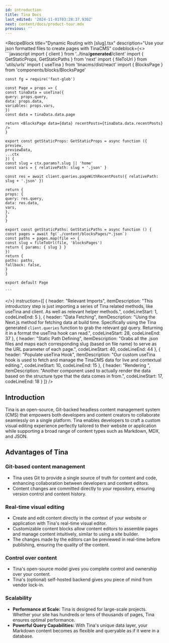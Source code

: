 ```yaml
---
id: introduction
title: Tina Docs
last_edited: '2024-11-01T03:28:37.930Z'
next: content/docs/product-tour.mdx
previous: ''
---
```


<RecipeBlock
  title="Dynamic Routing with [slug].tsx"
  description="Use your json formatted files to create pages with TinaCMS"
  codeblock={<>
    ```javascript
    import { client } from '../tina/__generated__/client'
    import { GetStaticProps, GetStaticPaths } from 'next'
    import { fileToUrl } from 'utils/urls'
    import { useTina } from 'tinacms/dist/react'
    import { BlocksPage } from 'components/blocks/BlocksPage'
    
    const fg = require('fast-glob')
    
    const Page = props => {
    const tinaData = useTina({
    query: props.query,
    data: props.data,
    variables: props.vars,
    })
    const data = tinaData.data.page
    
    return <BlocksPage data={data} recentPosts={tinaData.data.recentPosts} />
    }
    
    export const getStaticProps: GetStaticProps = async function ({
    preview,
    previewData,
    ...ctx
    }) {
    const slug = ctx.params?.slug || 'home'
    const vars = { relativePath: slug + '.json' }
    
    const res = await client.queries.pageWithRecentPosts({ relativePath: slug + '.json' })
    
    return {
    props: {
    query: res.query,
    data: res.data,
    vars,
    },
    }
    }
    
    export const getStaticPaths: GetStaticPaths = async function () {
    const pages = await fg(`./content/blocksPages/*.json`)
    const paths = pages.map(file => {
    const slug = fileToUrl(file, 'blocksPages')
    return { params: { slug } }
    })
    return {
    paths: paths,
    fallback: false,
    }
    }
    
    export default Page
    
    ```
  </>}
  instruction={[
    {
      header: "Relevant Imports",
      itemDescription:
        "This introductory step is just importing a series of Tina related methods, like useTina and client. As well as relevant helper methods.",
      codeLineStart: 1,
      codeLineEnd: 5
    },
    {
      header: "Data Fetching",
      itemDescription:
        "Using the Next.js method for fetching data at build time. Specifically using the Tina generated `client.queries` function to grab the relevant gql query. Returning it in a format the useTina hook can read.",
      codeLineStart: 28,
      codeLineEnd: 37
    },
    {
      header: "Static Path Defining",
      itemDescription:
        "Grabs all the .json files and maps each corresponding slug (based on file name) to serve as the URL parameter of each page.",
      codeLineStart: 40,
      codeLineEnd: 44
    },
    {
      header: "Populate useTina Hook",
      itemDescription:
        "Our custom useTina hook is used to fetch and manage the TinaCMS data for live and contextual editing.",
      codeLineStart: 10,
      codeLineEnd: 15
    },
    {
      header: "Rendering <BlocksPage />",
      itemDescription:
        "Another component used to actually render the data based on the structure type that the data comes in from.",
      codeLineStart: 17,
      codeLineEnd: 18
    }
  ]}
/>

## Introduction

Tina is an open-source, Git-backed headless content management system (CMS) that empowers both developers and content creators to collaborate seamlessly on a single platform. Tina enables developers to craft a custom visual editing experience perfectly tailored to their website or application while supporting a broad range of content types such as Markdown, MDX, and JSON.

<Youtube embedSrc="https://www.youtube.com/embed/zRkeKSZjlyw" />

## Advantages of Tina

### Git-based content management

* Tina uses Git to provide a single source of truth for content and code, enhancing collaboration between developers and content editors.
* Content changes are committed directly to your repository, ensuring version control and content history.

### Real-time visual editing

* Create and edit content directly in the context of your website or application with Tina's real-time visual editor.
* Customizable content blocks allow content editors to assemble pages and manage content intuitively, similar to using a site builder.
* The changes made by the editors can be previewed in real-time before publishing, ensuring the quality of the content.

### Control over content

* Tina's open-source model gives you complete control and ownership over your content.
* Tina's (optional) self-hosted backend gives you piece of mind from vendor lock-in.

### Scalability

* **Performance at Scale:** Tina is designed for large-scale projects. Whether your site has hundreds or tens of thousands of pages, Tina ensures optimal performance.
* **Powerful Query Capabilities:** With Tina's unique data layer, your Markdown content becomes as flexible and queryable as if it were in a database.
